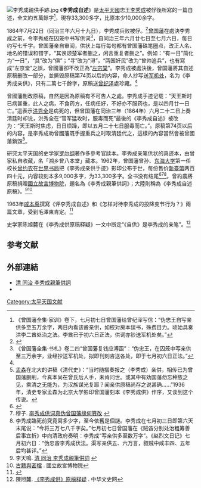 [[File:李秀成親供手跡.jpg|thumb]]
《'''李秀成自述'''》是[[太平天國|太平天國]]忠王[[李秀成|李秀成]]被俘後所寫的一篇自述，全文約五萬餘字<ref>《曾国藩全集·家训》卷下，七月初七日曾国藩给曾纪泽写信：“伪忠王自写亲供多至五万余字，两日内看该酋亲供，如校对房本误书，殊费目力。顷始具奏洪李二酋处治之法。李酋已于初六日正法，供词亦钞送军机处矣。”</ref>，現存33,300多字，比原本少10,000余字。

1864年7月22日（同治三年六月十九日），李秀成兵败被俘。<ref name="LiCurwen1977">{{cite book|author1=Xiucheng Li|author2=C. A. Curwen|title=''Taiping Rebel: The Deposition of Li Hsiu-ch'eng''|url=https://books.google.com/books?id=eO48AAAAIAAJ&pg=PA17|date=1977-01-27|publisher=[[Cambridge_University_Press|Cambridge University Press]]|isbn=978-0-521-21082-9|pages=17|access-date=2017-04-18|archive-date=2019-09-02|archive-url=https://web.archive.org/web/20190902071233/https://books.google.com/books?id=eO48AAAAIAAJ&pg=PA17|dead-url=no}}</ref>[[曾国藩|曾国藩]]在處決李秀成之前，令李秀成在囚笼中书写供词<ref>《曾国藩全集·书札》卷二四“曾国藩复钱应溥函”：“伪忠王，在囚笼中写亲供至三万余字，业经抄送军机处，拟即刊刻咨送各处，即于七月初六日正法。”</ref>，自同治三年六月廿七日至七月六日，每日约写七千字。曾国藩亲自审阅，供状上每行每句都有曾国藩硃笔圈点，改正人名、地名的错误和错字，“其谀颂楚军者删之，闲言重复者删之”。例如：“有一日”简化为“一日”，“具”改为“俱”；“寻”改为“浔”，“两国奸民”改为“曾帅追兵”，也有寫成“左京堂”之誤，曾國藩卻不改正為“[[左宗棠|左宗棠]]”。李秀成被處決後，曾国藩將其自述原稿删改一部分，並撕毁原稿第74页以后的内容，命人抄写送[[军机处|军机处]]，名为《李秀成亲供》，只有二萬七千餘字，原稿送[[曾纪泽|曾纪泽]]處珍藏。<ref name="故宮"/>

曾國藩刪改原稿，自然是因為原稿有不可告人之處。李秀成手迹记载：“天王斯时已病甚重，此人之病，不食药方，任病任好，不好亦不服药也，是以四月廿一日亡。”這表示[[洪秀全|洪秀全]]是病死的，但曾国藩在同治三年（1864年）六月二十二日上奏清廷时却说，洪秀全在“官军猛攻时，服毒而死”最後的《李秀成自述》被改为：“天王斯时焦虑，日日烦躁，即以五月二十七日服毒而亡。”。原稿第74页以后的内容，是李秀成劝曾國藩既手握重兵之时取清廷代之，這樣的內容當然會被曾國藩銷毀<ref>[[孟森|孟森]]在北大的讲稿《清代史》：“当时随摺奏报之（李秀成）亲供，相传已为曾国藩删削，今真本尚在曾氏后人手，未肯问世。或其中有劝国藩勿忘种族之见，乘清之无能为，为汉族谋光复耶？闻亲供原稿尚存之说甚确……”1936年，清史专家孟森为北京大学影印曾国藩刻本《李秀成供》作序，又谈到这个传说。</ref>。

研究太平天国的史学家[[罗尔纲|罗尔纲]]著作多參考官牍本。李秀成亲笔供状的真迹本，由曾家私自收藏，名「湘乡曾八本堂」藏本。1962年，曾国藩曾孙、[[東海大學_(台灣)|东海大学]]第一任校长[[曾约农|曾约农]]在[[世界书局|世界书局]]把《李秀成亲供手迹》影印公布于世，每份售价[[新臺幣|新臺幣]]两百四十元，内容较刻本多9,000多字，为33,300多字。全书没有结尾<ref name="李秀成1962">{{cite book|author=李秀成|title=李秀成親供手跡|url=https://books.google.com/books?id=52jTAAAAMAAJ|date=1962年|publisher=世界書局|oclc=815138247|access-date=2017-02-26|archive-date=2019-08-24|archive-url=https://web.archive.org/web/20190824192806/https://books.google.com/books?id=52jTAAAAMAAJ|dead-url=no}}</ref><ref>穆子. [http://www.people.com.cn/GB/paper85/11409/1029933.html 李秀成供词真伪曾国藩缘何篡改] {{Wayback|url=http://www.people.com.cn/GB/paper85/11409/1029933.html |date=20110124082032 }}</ref><ref>李秀成臨死前究竟寫多少字，至今依舊是個謎。李秀成在七月初三日即第六天末尾说：“今将三万七八千字矣。”七月初七日曾国藩在《贼酋分别处治粗筹善后事宜折》中向清政府奏明：李秀成“写亲供多至数万字”。《赵烈文日记》七月初六日：“伪忠酋李秀成伏法。渠写亲供五、六万言，叙贼中咸丰四、五年后均甚详。”</ref>。曾約農將原稿捐贈[[國立故宮博物院|國立故宮博物院]]，題名為《李秀成親筆供詞》；大陸則稱為《李秀成自述原稿》。<ref>李天鳴. [http://www.teldapbridge.org.tw/Search/search_info?id=13257 清 同治 李秀成親筆供詞] {{Wayback|url=http://www.teldapbridge.org.tw/Search/search_info?id=13257 |date=20170224212759 }}</ref><ref name="故宮">[http://theme.npm.edu.tw/exh103/books_archives/ch/ch02-2.html 古籍與密檔] {{Wayback|url=http://theme.npm.edu.tw/exh103/books_archives/ch/ch02-2.html |date=20161005054452 }}. 國立故宮博物院</ref>

1963年[[戚本禹|戚本禹]]撰寫《评李秀成自述》和《怎样对待李秀成的投降变节行为？》兩篇文章，受到毛澤東肯定。<ref>{{Cite web | url=https://www.marxists.org/chinese/reference-books/qibenyu/2-17.htm | title=戚本禹回忆录 第十七章 《评李秀成自述》发表的前前后后 | publisher=中国文革历史出版社 | date=2016年4月 | access-date=2017-02-26 | archive-date=2019-09-03 | archive-url=https://web.archive.org/web/20190903084658/https://www.marxists.org/chinese/reference-books/qibenyu/2-17.htm | dead-url=no }}</ref>

史学家陈旭麓在《李秀成供原稿释疑》一文中断定“《自供》是李秀成的亲笔”。<ref>陳旭麓. [http://jds.cass.cn/Item/6471.aspx 《李秀成供》原稿释疑] {{Wayback|url=http://jds.cass.cn/Item/6471.aspx |date=20170306033758 }}. 中华文史网</ref>

== 参考文献 ==
{{Reflist}}

== 外部連結 ==
* [https://web.archive.org/web/20170224212759/http://www.teldapbridge.org.tw/Search/search_info?id=13257 清 同治 李秀成親筆供詞] 
* {{cite book|author1=罗尔纲|author2=李秀成|title=李秀成自述原稿注|url=https://books.google.com/books?id=mcB5AAAAIAAJ|year=1982年|publisher=中華書局|access-date=2017-03-05|archive-date=2019-08-30|archive-url=https://web.archive.org/web/20190830120250/https://books.google.com/books?id=mcB5AAAAIAAJ|dead-url=no}}

[[Category:太平天国文献|Category:太平天国文献]]